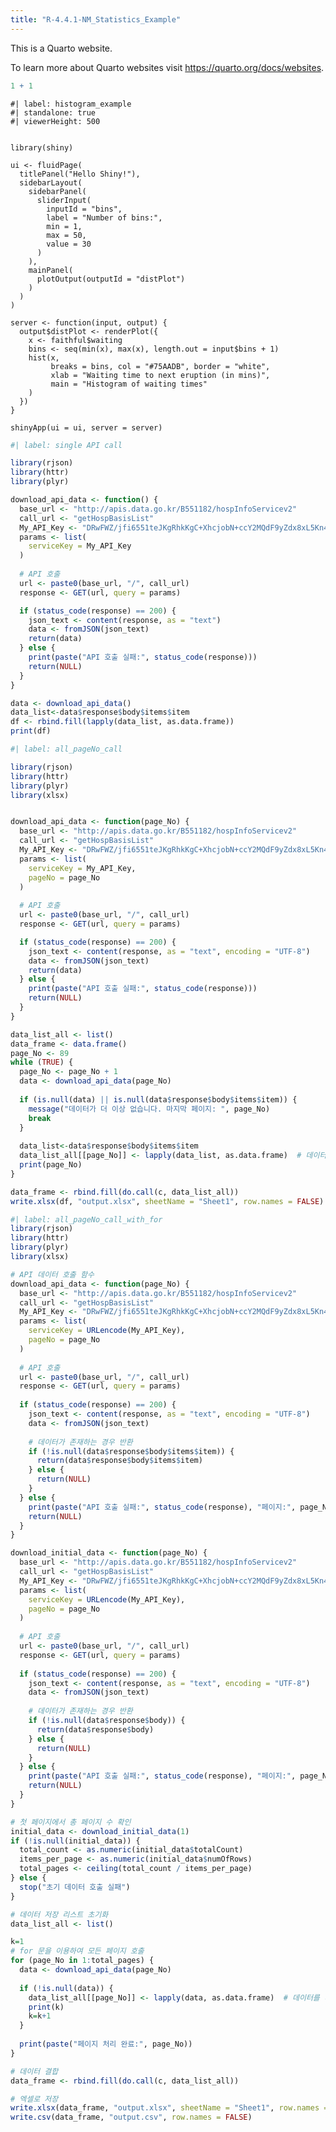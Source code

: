 ```yaml
---
title: "R-4.4.1-NM_Statistics_Example"
---
```


This is a Quarto website.

To learn more about Quarto websites visit <https://quarto.org/docs/websites>.

```r
1 + 1
```

```shinylive-r
#| label: histogram_example
#| standalone: true
#| viewerHeight: 500


library(shiny)

ui <- fluidPage(
  titlePanel("Hello Shiny!"),
  sidebarLayout(
    sidebarPanel(
      sliderInput(
        inputId = "bins",
        label = "Number of bins:",
        min = 1,
        max = 50,
        value = 30
      )
    ),
    mainPanel(
      plotOutput(outputId = "distPlot")
    )
  )
)

server <- function(input, output) {
  output$distPlot <- renderPlot({
    x <- faithful$waiting
    bins <- seq(min(x), max(x), length.out = input$bins + 1)
    hist(x,
         breaks = bins, col = "#75AADB", border = "white",
         xlab = "Waiting time to next eruption (in mins)",
         main = "Histogram of waiting times"
    )
  })
}

shinyApp(ui = ui, server = server)

```

```r
#| label: single API call

library(rjson)
library(httr)
library(plyr)

download_api_data <- function() {
  base_url <- "http://apis.data.go.kr/B551182/hospInfoServicev2"
  call_url <- "getHospBasisList"
  My_API_Key <- "DRwFWZ/jfi6551teJKgRhkKgC+XhcjobN+ccY2MQdF9yZdx8xL5Kn4IljljMCWGsl2ObEco/rm21r14CN7iG0g=="  # 실제 API 키
  params <- list(
    serviceKey = My_API_Key
  )
  
  # API 호출
  url <- paste0(base_url, "/", call_url)
  response <- GET(url, query = params)

  if (status_code(response) == 200) {
    json_text <- content(response, as = "text")
    data <- fromJSON(json_text)
    return(data)
  } else {
    print(paste("API 호출 실패:", status_code(response)))
    return(NULL)
  }
}

data <- download_api_data()
data_list<-data$response$body$items$item
df <- rbind.fill(lapply(data_list, as.data.frame))
print(df)

```

```r
#| label: all_pageNo_call

library(rjson)
library(httr)
library(plyr)
library(xlsx)


download_api_data <- function(page_No) {
  base_url <- "http://apis.data.go.kr/B551182/hospInfoServicev2"
  call_url <- "getHospBasisList"
  My_API_Key <- "DRwFWZ/jfi6551teJKgRhkKgC+XhcjobN+ccY2MQdF9yZdx8xL5Kn4IljljMCWGsl2ObEco/rm21r14CN7iG0g=="  # 실제 API 키
  params <- list(
    serviceKey = My_API_Key,
    pageNo = page_No
  )
  
  # API 호출
  url <- paste0(base_url, "/", call_url)
  response <- GET(url, query = params)

  if (status_code(response) == 200) {
    json_text <- content(response, as = "text", encoding = "UTF-8")
    data <- fromJSON(json_text)
    return(data)
  } else {
    print(paste("API 호출 실패:", status_code(response)))
    return(NULL)
  }
}

data_list_all <- list()
data_frame <- data.frame()
page_No <- 89
while (TRUE) {
  page_No <- page_No + 1
  data <- download_api_data(page_No)
  
  if (is.null(data) || is.null(data$response$body$items$item)) {
    message("데이터가 더 이상 없습니다. 마지막 페이지: ", page_No)
    break
  }
  
  data_list<-data$response$body$items$item
  data_list_all[[page_No]] <- lapply(data_list, as.data.frame)  # 데이터를 리스트로 저장
  print(page_No)
}

data_frame <- rbind.fill(do.call(c, data_list_all))
write.xlsx(df, "output.xlsx", sheetName = "Sheet1", row.names = FALSE)

```

```r
#| label: all_pageNo_call_with_for
library(rjson)
library(httr)
library(plyr)
library(xlsx)

# API 데이터 호출 함수
download_api_data <- function(page_No) {
  base_url <- "http://apis.data.go.kr/B551182/hospInfoServicev2"
  call_url <- "getHospBasisList"
  My_API_Key <- "DRwFWZ/jfi6551teJKgRhkKgC+XhcjobN+ccY2MQdF9yZdx8xL5Kn4IljljMCWGsl2ObEco/rm21r14CN7iG0g=="  # 실제 API 키
  params <- list(
    serviceKey = URLencode(My_API_Key),
    pageNo = page_No
  )
  
  # API 호출
  url <- paste0(base_url, "/", call_url)
  response <- GET(url, query = params)
  
  if (status_code(response) == 200) {
    json_text <- content(response, as = "text", encoding = "UTF-8")
    data <- fromJSON(json_text)
    
    # 데이터가 존재하는 경우 반환
    if (!is.null(data$response$body$items$item)) {
      return(data$response$body$items$item)
    } else {
      return(NULL)
    }
  } else {
    print(paste("API 호출 실패:", status_code(response), "페이지:", page_No))
    return(NULL)
  }
}

download_initial_data <- function(page_No) {
  base_url <- "http://apis.data.go.kr/B551182/hospInfoServicev2"
  call_url <- "getHospBasisList"
  My_API_Key <- "DRwFWZ/jfi6551teJKgRhkKgC+XhcjobN+ccY2MQdF9yZdx8xL5Kn4IljljMCWGsl2ObEco/rm21r14CN7iG0g=="  # 실제 API 키
  params <- list(
    serviceKey = URLencode(My_API_Key),
    pageNo = page_No
  )
  
  # API 호출
  url <- paste0(base_url, "/", call_url)
  response <- GET(url, query = params)
  
  if (status_code(response) == 200) {
    json_text <- content(response, as = "text", encoding = "UTF-8")
    data <- fromJSON(json_text)
    
    # 데이터가 존재하는 경우 반환
    if (!is.null(data$response$body)) {
      return(data$response$body)
    } else {
      return(NULL)
    }
  } else {
    print(paste("API 호출 실패:", status_code(response), "페이지:", page_No))
    return(NULL)
  }
}

# 첫 페이지에서 총 페이지 수 확인
initial_data <- download_initial_data(1)
if (!is.null(initial_data)) {
  total_count <- as.numeric(initial_data$totalCount)
  items_per_page <- as.numeric(initial_data$numOfRows)
  total_pages <- ceiling(total_count / items_per_page)
} else {
  stop("초기 데이터 호출 실패")
}

# 데이터 저장 리스트 초기화
data_list_all <- list()

k=1
# for 문을 이용하여 모든 페이지 호출
for (page_No in 1:total_pages) {
  data <- download_api_data(page_No)
  
  if (!is.null(data)) {
    data_list_all[[page_No]] <- lapply(data, as.data.frame)  # 데이터를 리스트로 저장
    print(k)
    k=k+1
  }
  
  print(paste("페이지 처리 완료:", page_No))
}

# 데이터 결합
data_frame <- rbind.fill(do.call(c, data_list_all))

# 엑셀로 저장
write.xlsx(data_frame, "output.xlsx", sheetName = "Sheet1", row.names = FALSE)
write.csv(data_frame, "output.csv", row.names = FALSE)

```
